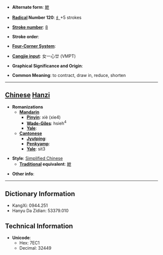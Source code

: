 * '''Alternate form''': [[紲]]

* '''[[Wiktionary:Chinese radical index| Radical]] Number 120''': [[Wiktionary:Chinese radical index 纟|纟]]+5 strokes

* '''[[Wiktionary:Chinese total strokes index|Stroke number]]''': [[Wiktionary:Chinese total strokes index 8|8]]

* '''Stroke order''': 

* '''[[Wiktionary:Chinese four corner index|Four-Corner System]]''': 

* '''[[Wiktionary:Chinese Cangjie index|Cangjie input]]''': 女一心廿 (VMPT)

* '''Graphical Significance and Origin''': 

* '''Common Meaning''': to contract, draw in, reduce, shorten

----

== [[Chinese]] [[Hanzi]] ==

* '''Romanizations'''
** '''[[Mandarin]]'''
*** '''[[Pinyin]]''': xiè (xie4)
*** '''[[Wade-Giles]]''': hsieh<sup>4</sup>
*** '''[[Yale]]''': 
** '''[[Cantonese]]'''
*** '''[[Jyutping]]''':
*** '''[[Penkyamp]]''': 
*** '''[[Yale]]''': sit3

* '''Style''': [[Simplified Chinese]] 
** '''[[Traditional Chinese|Traditional]] equivalent''': [[紲]]

* '''Other info''': 

----

== Dictionary Information ==

* KangXi: 0944.251
* Hanyu Da Zidian: 53379.010

== Technical Information ==

* '''Unicode''':
** Hex: 7EC1
** Decimal: 32449